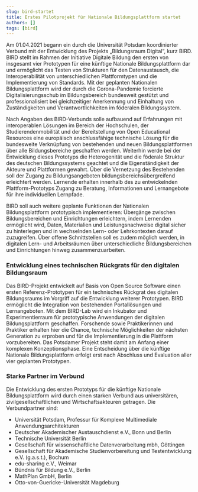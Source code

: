 ```yaml
---
slug: bird-startet
title: Erstes Pilotprojekt für Nationale Bildungsplattform startet
authors: []
tags: [bird]
---
```


Am 01.04.2021 begann ein durch die Universität Potsdam koordinierter Verbund mit der Entwicklung des Projekts „Bildungsraum Digital“, kurz BIRD. BIRD stellt im Rahmen der Initiative Digitale Bildung den ersten von insgesamt vier Prototypen für eine künftige Nationale Bildungsplattform dar und ermöglicht das Testen von Strukturen für den Datenaustausch, die Interoperabilität von unterschiedlichen Plattformtypen und die Implementierung von Standards. Mit der geplanten Nationalen Bildungsplattform wird der durch die Corona-Pandemie forcierte Digitalisierungsschub im Bildungsbereich bundesweit gestützt und professionalisiert bei gleichzeitiger Anerkennung und Einhaltung von Zuständigkeiten und Verantwortlichkeiten im föderalen Bildungssystem.

Nach Angaben des BIRD-Verbunds solle aufbauend auf Erfahrungen mit interoperablen Lösungen im Bereich der Hochschulen, der Studierendenmobilität und der Bereitstellung von Open Educational Resources eine europäisch anschlussfähige technische Lösung für die bundesweite Verknüpfung von bestehenden und neuen Bildungsplattformen über alle Bildungsbereiche geschaffen werden. Weiterhin werde bei der Entwicklung dieses Prototyps die Heterogenität und die föderale Struktur des deutschen Bildungssystems geachtet und die Eigenständigkeit der Akteure und Plattformen gewahrt. Über die Vernetzung des Bestehenden soll der Zugang zu Bildungsangeboten bildungsbereichsübergreifend erleichtert werden. Lernende erhalten innerhalb des zu entwickelnden Plattform-Prototyps Zugang zu Beratung, Informationen und Lernangebote für ihre individuellen Lernpfade.

BIRD soll auch weitere geplante Funktionen der Nationalen Bildungsplattform prototypisch implementieren: Übergänge zwischen Bildungsbereichen und Einrichtungen erleichtern, indem Lernenden ermöglicht wird, Daten, Materialien und Leistungsnachweise digital sicher zu hinterlegen und in wechselnden Lern- oder Lehrkontexten darauf zuzugreifen. Über offene Schnittstellen soll es zudem möglich werden, in digitalen Lern- und Arbeitsräumen über unterschiedliche Bildungsbereichen und Einrichtungen hinweg zusammenzuarbeiten.

### Entwicklung eines technischen Rückgrats für den digitalen Bildungsraum

Das BIRD-Projekt entwickelt auf Basis von Open Source Software einen ersten Referenz-Prototypen für ein technisches Rückgrat des digitalen Bildungsraums im Vorgriff auf die Entwicklung weiterer Prototypen. BIRD ermöglicht die Integration von bestehenden Portallösungen und Lernangeboten. Mit dem BIRD-Lab wird ein Inkubator und Experimentierraum für prototypische Anwendungen der digitalen Bildungsplattform geschaffen. Forschende sowie Praktikerinnen und Praktiker erhalten hier die Chance, technische Möglichkeiten der nächsten Generation zu erproben und für die Implementierung in die Plattform vorzubereiten. Das Potsdamer Projekt steht damit am Anfang einer komplexen Konzeptionsphase. Eine Entscheidung über die künftige Nationale Bildungsplattform erfolgt erst nach Abschluss und Evaluation aller vier geplanten Prototypen.

###  Starke Partner im Verbund

Die Entwicklung des ersten Prototyps für die künftige Nationale Bildungsplattform wird durch einen starken Verbund aus universitären, zivilgesellschaftlichen und Wirtschaftsakteuren getragen. Die Verbundpartner sind:

- Universität Potsdam, Professur für Komplexe Multimediale Anwendungsarchitekturen
- Deutscher Akademischer Austauschdienst e.V., Bonn und Berlin
- Technische Universität Berlin
- Gesellschaft für wissenschaftliche Datenverarbeitung mbh, Göttingen
- Gesellschaft für Akademische Studienvorbereitung und Testentwicklung e.V. (g.a.s.t.), Bochum
- edu-sharing e.V., Weimar
- Bündnis für Bildung e.V., Berlin
- MathPlan GmbH, Berlin
- Otto-von-Guericke-Universität Magdeburg
